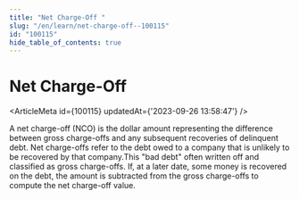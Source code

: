 ```yaml
---
title: "Net Charge-Off "
slug: "/en/learn/net-charge-off--100115"
id: "100115"
hide_table_of_contents: true
---
```



# Net Charge-Off 

<ArticleMeta id={100115} updatedAt={'2023-09-26 13:58:47'} />
<div className='border-solid border-b border-t-0 my-4 border-[var(--ifm-color-gray-300)]' />

A net charge-off (NCO) is the dollar amount representing the difference between gross charge-offs and any subsequent recoveries of delinquent debt. Net charge-offs refer to the debt owed to a company that is unlikely to be recovered by that company.This "bad debt" often written off and classified as gross charge-offs. If, at a later date, some money is recovered on the debt, the amount is subtracted from the gross charge-offs to compute the net charge-off value.
